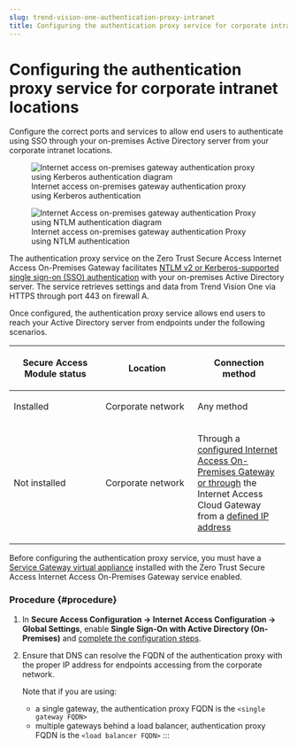 ```yaml
---
slug: trend-vision-one-authentication-proxy-intranet
title: Configuring the authentication proxy service for corporate intranet locations
---
```

# Configuring the authentication proxy service for corporate intranet locations

Configure the correct ports and services to allow end users to authenticate using SSO through your on-premises Active Directory server from your corporate intranet locations.

<figure>
<img src="./images/auth_proxy_onprem_kerberos=89dc5a24-729d-46e3-89b8-fd1658172ebf.webp" alt="Internet access on-premises gateway authentication proxy using Kerberos authentication diagram" />
<figcaption>Internet access on-premises gateway authentication proxy using Kerberos authentication</figcaption>
</figure>

<figure>
<img src="./images/auth_proxy_onprem_NTLM=a08d781a-b713-4989-9bfe-ea2ab4d231ba.webp" alt="Internet Access on-premises gateway authentication Proxy using NTLM authentication diagram" />
<figcaption>Internet access on-premises gateway authentication Proxy using NTLM authentication</figcaption>
</figure>

The authentication proxy service on the Zero Trust Secure Access Internet Access On-Premises Gateway facilitates [NTLM v2 or Kerberos-supported single sign-on (SSO) authentication](ntlm-kerberos-sso-ad.mdx) with your on-premises Active Directory server. The service retrieves settings and data from Trend Vision One via HTTPS through port 443 on firewall A.

Once configured, the authentication proxy service allows end users to reach your Active Directory server from endpoints under the following scenarios.

<table style="width:99%;">
<colgroup>
<col style="width: 33%" />
<col style="width: 33%" />
<col style="width: 33%" />
</colgroup>
<thead>
<tr>
<th><p>Secure Access Module status</p></th>
<th>Location</th>
<th><p>Connection method</p></th>
</tr>
</thead>
<tbody>
<tr>
<td><p>Installed</p></td>
<td><p>Corporate network</p></td>
<td><p>Any method</p></td>
</tr>
<tr>
<td><p>Not installed</p></td>
<td><p>Corporate network</p></td>
<td><p>Through a <a href="trend-vision-one-corporate-network-locations-ia">configured Internet Access On-Premises Gateway or through</a> the Internet Access Cloud Gateway from a <a href="trend-vision-one-corporate-internet-access-locations">defined IP address</a></p></td>
</tr>
</tbody>
</table>

Before configuring the authentication proxy service, you must have a [Service Gateway virtual appliance](service-gateway-services.mdx) installed with the Zero Trust Secure Access Internet Access On-Premises Gateway service enabled.

### Procedure {#procedure}

1.  In **Secure Access Configuration → Internet Access Configuration → Global Settings**, enable **Single Sign-On with Active Directory (On-Premises)** and [complete the configuration steps](ntlm-kerberos-sso-ad.mdx).

2.  Ensure that DNS can resolve the FQDN of the authentication proxy with the proper IP address for endpoints accessing from the corporate network.

    Note that if you are using:

    - a single gateway, the authentication proxy FQDN is the `<single gateway FQDN>`
    - multiple gateways behind a load balancer, authentication proxy FQDN is the `<load balancer FQDN>`
:::
